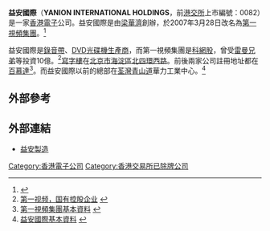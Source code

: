 '''益安國際'''（'''YANION INTERNATIONAL HOLDINGS'''，前[[港交所|港交所]]上市編號：0082）是一家[[香港|香港]][[電子|電子]]公司。益安國際是由[[梁華濟|梁華濟]]創辦，於2007年3月28日改名為[[第一視頻|第一視頻集團]]。<ref>{{Cite web |url=http://www.finet.hk/mainsite/notice.php?notice=CONAME&ncode=20070327_9 |title=2007年3月 '''益安國際'''改名為'''第一視頻集團''' |access-date=2009-02-20 |archive-date=2017-12-01 |archive-url=https://web.archive.org/web/20171201034905/http://www.finet.hk/mainsite/notice.php?notice=CONAME&ncode=20070327_9 |dead-url=no }}</ref>

益安國際是[[錄音帶|錄音帶]]、[[DVD|DVD]][[光碟機|光碟機]][[生產商|生產商]]，而第一視頻集團是[[科網股|科網股]]，曾受[[雷曼兄弟|雷曼兄弟]]等投資10億。<ref>[http://corp.iresearch.cn/0409/18915.shtml 第一视频，国有控股企业] {{Wayback|url=http://corp.iresearch.cn/0409/18915.shtml |date=20090221192804 }}</ref>[[寫字樓|寫字樓]]在[[北京市|北京市]][[海淀區|海淀區]][[北四環西路|北四環西路]]。前後兩家公司註冊地址都在[[百慕達|百慕達]]<ref>[http://hk.biz.yahoo.com/p/hk/profile/index.html?s=0082.HK 第一視頻集團基本資料] {{Wayback|url=http://hk.biz.yahoo.com/p/hk/profile/index.html?s=0082.HK |date=20090512233520 }}</ref>。而益安國際以前的總部在[[荃灣|荃灣]][[青山道|青山道]]華力工業中心。<ref>[http://hk.biz.yahoo.com/company/profile/0/0082.hk.html 益安國際基本資料] {{Wayback|url=http://hk.biz.yahoo.com/company/profile/0/0082.hk.html |date=20060111065913 }}</ref>

== 外部參考 ==
{{reflist}}

== 外部連結 ==
*[https://web.archive.org/web/20101009213337/http://www.yanion.com.hk/ 益安製造]

[[Category:香港電子公司|Category:香港電子公司]]
[[Category:香港交易所已除牌公司|Category:香港交易所已除牌公司]]